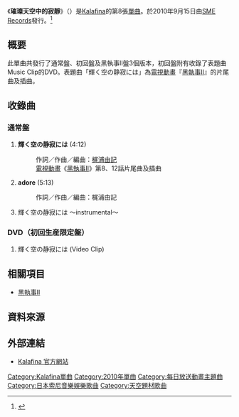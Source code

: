 {{Infobox Single
| Name            = 璀璨天空中的寂靜<br />{{lang|ja|輝く空の静寂には}}
| Artist          = [[Kalafina|Kalafina]]
| Cover           = 輝く空の静寂には(初回限定盤).jpg
| Album           = 
| A-side          = 輝く空の静寂には
| B-side          = adore
| Released        = 2010年9月15日
| Format          = [[單曲|單曲]]
| Recorded        = 
| Genre           = [[J-POP|J-POP]]（[[動畫歌曲|動畫歌曲]]）
| Length          = 13分41秒
| Label           = [[エスエムイーレコーズ|SME Records]]
| Writer          = [[梶浦由記|梶浦由記]]
| Producer        = 
| Certification   =
| Chart position  = * 週間最高順位第14位（[[Oricon|Oricon]]）<ref>{{cite web|url=https://www.oricon.co.jp/prof/442690/products/880796/1/|title=輝く空の静寂には(初回生産限定盤) - Kalafina|website=ORICON NEWS|access-date=2019-09-14|archive-date=2015-09-24|archive-url=https://web.archive.org/web/20150924181005/http://www.oricon.co.jp/prof/442690/products/880796/1/|dead-url=no}}</ref>
* 2010年9月度月間43位（Oricon）
* 2010年年度第488位（Oricon）
* 登場回數5回
* 16位（[[COUNT_DOWN_TV|CDTV]]）
| Last single     = [[光之旋律|光之旋律]]<br /> （2010年）
| This single     = '''璀璨天空中的寂靜''' <br /> （2010年）
| Next single     = [[Magia|Magia]]<br />（2011年）
}}
《'''璀璨天空中的寂靜'''》（{{lang-ja|輝く空の静寂には}}）是[[Kalafina|Kalafina]]的第8張[[單曲|單曲]]。於2010年9月15日由[[SME_Records|SME Records]]發行。<ref>{{cite web|url=http://www.sonymusic.co.jp/Music/Info/kalafina/disco/index.html|title=DISCOGRAPHY｜Kalafina OFFICIAL WEBSITE|website=www.sonymusic.co.jp|access-date=2011-02-23|archive-date=2012-02-10|archive-url=https://web.archive.org/web/20120210061208/http://www.sonymusic.co.jp/Music/Info/kalafina/disco/index.html|dead-url=no}}</ref>

== 概要 ==
此單曲共發行了通常盤、初回盤及黑執事II盤3個版本，初回盤附有收錄了表題曲Music Clip的DVD。表題曲「輝く空の静寂には」為[[電視動畫|電視動畫]]『[[黑執事|黑執事II]]』的片尾曲及插曲。

== 收錄曲 ==
=== 通常盤 ===
# '''輝く空の静寂には''' (4:12)
#: 作詞／作曲／編曲：[[梶浦由記|梶浦由記]]
#: [[電視動畫|電視動畫]]《[[黑執事|黑執事II]]》第8、12話片尾曲及插曲
# '''adore''' (5:13)
#: 作詞／作曲／編曲：梶浦由記
# 輝く空の静寂には 〜instrumental〜

=== DVD（初回生産限定盤） ===
# 輝く空の静寂には (Video Clip)

== 相關項目 ==
* [[黑執事|黑執事II]]

== 資料來源 ==
<references />

== 外部連結 ==
* {{ja}}[http://www.sonymusic.co.jp/Music/Info/kalafina/ Kalafina 官方網站] {{Wayback|url=http://www.sonymusic.co.jp/Music/Info/kalafina/ |date=20110921053325 }}

{{Kalafina}}
{{DEFAULTSORT:Kagayaku Sora no Shijima ni wa}}
[[Category:Kalafina單曲|Category:Kalafina單曲]]
[[Category:2010年單曲|Category:2010年單曲]]
[[Category:每日放送動畫主題曲|Category:每日放送動畫主題曲]]
[[Category:日本索尼音樂娛樂歌曲|Category:日本索尼音樂娛樂歌曲]]
[[Category:天空題材歌曲|Category:天空題材歌曲]]
{{Single-stub}}
